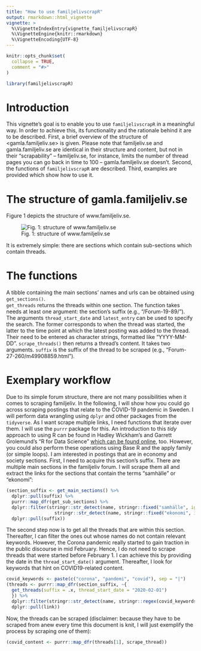 ```yaml
---
title: "How to use familjelivscrapR"
output: rmarkdown::html_vignette
vignette: >
  %\VignetteIndexEntry{vignette_familjelivscrapR}
  %\VignetteEngine{knitr::rmarkdown}
  %\VignetteEncoding{UTF-8}
---
```


```r
knitr::opts_chunk$set(
  collapse = TRUE,
  comment = "#>"
)
```

```r
library(familjelivscrapR)
```

# Introduction

This vignette's goal is to enable you to use `familjelivscrapR` in a meaningful way. In order to achieve this, its functionality and the rationale behind it are to be described. First, a brief overview of the structure of <gamla.familjeliv.se> is given. Please note that familjeliv.se and gamla.familjeliv.se are identical in their structure and content, but not in their "scrapability" -- familjeliv.se, for instance, limits the number of thread pages you can go back in time to 100 -- gamla.familjeliv.se doesn't. Second, the functions of `familjelivscrapR` are described. Third, examples are provided which show how to use it. 

# The structure of gamla.familjeliv.se

Figure 1 depicts the structure of www.familjeliv.se.

![Fig. 1: structure of www.familjeliv.se](fig1.png)

It is extremely simple: there are sections which contain sub-sections which contain threads. 

# The functions

A tibble containing the main sections' names and urls can be obtained using `get_sections()`.     
`get_threads` returns the threads within one section. The function takes needs at least one argument: the section's suffix (e.g., "/Forum-19-89/"). The arguments `thread_start_date` and `latest_entry` can be used to specify the search. The former corresponds to when the thread was started, the latter to the time point at which the latest posting was added to the thread. Their need to be entered as character strings, formatted like "YYYY-MM-DD". 
`scrape_threads()` then returns a thread's content. It takes two arguments. `suffix` is the suffix of the thread to be scraped (e.g., "Forum-27-260/m49908859.html").

# Exemplary workflow

Due to its simple forum structure, there are not many possibilities when it comes to scraping familjeliv. In the following, I will show how you could go across scraping postings that relate to the COVID-19 pandemic in Sweden. I will perform data wrangling using `dplyr` and other packages from the `tidyverse`. As I want scrape multiple links, I need functions that iterate over them. I will use the `purrr` package for this. An introduction to this *tidy* approach to using R can be found in Hadley Wickham's and Garrett Grolemund's "R for Data Science" [which can be found online](http://r4ds.had.co.nz/), too. However, you could also perform these operations using Base R and the apply family (or simple loops).
I am interested in postings that are in economy and society sections. First, I need to acquire this section's suffix. There are multiple main sections in the familjeliv forum. I will scrape them all and extract the links for the sections that contain the terms "samhälle" or "ekonomi":

```r
(section_suffix <- get_main_sections() %>%
  dplyr::pull(suffix) %>% 
  purrr::map_dfr(get_sub_sections) %>% 
  dplyr::filter(stringr::str_detect(name, stringr::fixed("samhälle", ignore_case = TRUE)) |
                  stringr::str_detect(name, stringr::fixed("ekonomi", ignore_case = TRUE))) %>% 
  dplyr::pull(suffix))
```

The second step now is to get all the threads that are within this section. Thereafter, I can filter the ones out whose names do not contain relevant keywords. However, the Corona pandemic really started to gain traction in the public discourse in mid February. Hence, I do not need to scrape threads that were started before February 1. I can achieve this by providing the date in the `thread_start_date()` argument. Thereafter, I look for keywords that hint on COVID19-related content.

```r
covid_keywords <- paste(c("corona", "pandemi", "covid"), sep = "|")
(threads <- purrr::map_dfr(section_suffix, ~{
  get_threads(suffix = .x, thread_start_date = "2020-02-01")
  }) %>% 
  dplyr::filter(stringr::str_detect(name, stringr::regex(covid_keywords, ignore_case = TRUE))) %>% 
  dplyr::pull(link))
```

Now, the threads can be scraped (disclaimer: because they have to be scraped from anew every time this document is knit, I will just exemplify the process by scraping one of them):

```r
(covid_content <- purrr::map_dfr(threads[1], scrape_thread))
```

